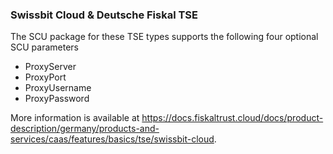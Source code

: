 ### Swissbit Cloud & Deutsche Fiskal TSE

The SCU package for these TSE types supports the following four optional SCU parameters

* ProxyServer
* ProxyPort
* ProxyUsername
* ProxyPassword

More information is available at https://docs.fiskaltrust.cloud/docs/product-description/germany/products-and-services/caas/features/basics/tse/swissbit-cloud.